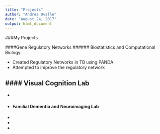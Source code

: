 ```yaml
---
title: "Projects"
author: "Andrea Ovalle"
date: "August 24, 2017"
output: html_document
---
```


###My Projects

####Gene Regulatory Networks
###### Biostatistics and Computational Biology 

- Created Regulatory Networks in TB using PANDA
- Attempted to improve the regulatory network 

#### Visual Cognition Lab
-
-
-
#### Familial Dementia and Neuroimaging Lab 
-
-
-



